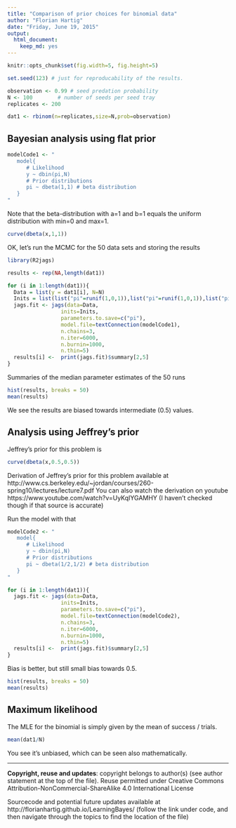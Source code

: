 ```yaml
---
title: "Comparison of prior choices for binomial data"
author: "Florian Hartig"
date: "Friday, June 19, 2015"
output:
  html_document:
    keep_md: yes
---
```


```r
knitr::opts_chunk$set(fig.width=5, fig.height=5)
```

```r
set.seed(123) # just for reproducability of the results. 

observation <- 0.99 # seed predation probability
N <- 100        # number of seeds per seed tray
replicates <- 200 

dat1 <- rbinom(n=replicates,size=N,prob=observation) 
```

## Bayesian analysis using flat prior 

```r
modelCode1 <- "
   model{
      # Likelihood
      y ~ dbin(pi,N)
      # Prior distributions
      pi ~ dbeta(1,1) # beta distribution
   }
"
```

Note that the beta-distribution with a=1 and b=1 equals the uniform distribution with min=0 and max=1.

```r
curve(dbeta(x,1,1))
```

OK, let's run the MCMC for the 50 data sets and storing the results

```r
library(R2jags)

results <- rep(NA,length(dat1))

for (i in 1:length(dat1)){
  Data = list(y = dat1[i], N=N)
  Inits = list(list("pi"=runif(1,0,1)),list("pi"=runif(1,0,1)),list("pi"=runif(1,0,1)))
  jags.fit <- jags(data=Data, 
                 inits=Inits, 
                 parameters.to.save=c("pi"), 
                 model.file=textConnection(modelCode1),
                 n.chains=3, 
                 n.iter=6000,
                 n.burnin=1000,
                 n.thin=5)
  results[i] <-  print(jags.fit)$summary[2,5] 
}
```

Summaries of the median parameter estimates of the 50 runs

```r
hist(results, breaks = 50)
mean(results)
```

We see the results are biased towards intermediate (0.5) values. 

## Analysis using Jeffrey's prior

Jeffrey's prior for this problem is 


```r
curve(dbeta(x,0.5,0.5))
```

Derivation of Jeffrey's prior for this problem available at http://www.cs.berkeley.edu/~jordan/courses/260-spring10/lectures/lecture7.pdf You can also watch the derivation on youtube https://www.youtube.com/watch?v=UyKqIYGAMHY (I haven't checked though if that source is accurate)

Run the model with that

```r
modelCode2 <- "
   model{
      # Likelihood
      y ~ dbin(pi,N)
      # Prior distributions
      pi ~ dbeta(1/2,1/2) # beta distribution
   }
"
```


```r

for (i in 1:length(dat1)){
  jags.fit <- jags(data=Data, 
                 inits=Inits, 
                 parameters.to.save=c("pi"), 
                 model.file=textConnection(modelCode2),
                 n.chains=3, 
                 n.iter=6000,
                 n.burnin=1000,
                 n.thin=5)
  results[i] <-  print(jags.fit)$summary[2,5] 
}
```

Bias is better, but still small bias towards 0.5.

```r
hist(results, breaks = 50)
mean(results)
```

## Maximum likelihood

The MLE for the binomial is simply given by the mean of success / trials. 


```r
mean(dat1/N)
```

You see it's unbiased, which can be seen also mathematically.


---
**Copyright, reuse and updates**: copyright belongs to author(s) (see author statement at the top of the file). Reuse permitted under Creative Commons Attribution-NonCommercial-ShareAlike 4.0 International License

Sourcecode and potential future updates available at http://florianhartig.github.io/LearningBayes/ (follow the link under code, and then navigate through the topics to find the location of the file)
